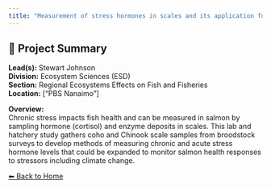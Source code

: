 ```yaml
---
title: "Measurement of stress hormones in scales and its application for the identification of conditions causing chronic stress in Pacific Salmon."
---
```


## 🧬 Project Summary

**Lead(s):** Stewart Johnson  
**Division:** Ecosystem Sciences (ESD)  
**Section:** Regional Ecosystems Effects on Fish and Fisheries  
**Location:** ["PBS Nanaimo"]  

**Overview:**  
Chronic stress impacts fish health and can be measured in salmon by sampling hormone (cortisol) and enzyme deposits in scales. This lab and hatchery study gathers coho and Chinook scale samples from broodstock surveys to develop methods of measuring chronic and acute stress hormone levels that could be expanded to monitor salmon health responses to stressors including climate change. 

[⬅ Back to Home](../index.qmd)
